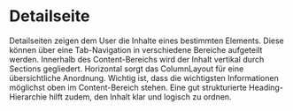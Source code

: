 # Detailseite

Detailseiten zeigen dem User die Inhalte eines bestimmten Elements. Diese können
über eine Tab-Navigation in verschiedene Bereiche aufgeteilt werden. Innerhalb
des Content-Bereichs wird der Inhalt vertikal durch Sections gegliedert.
Horizontal sorgt das ColumnLayout für eine übersichtliche Anordnung. Wichtig
ist, dass die wichtigsten Informationen möglichst oben im Content-Bereich
stehen. Eine gut strukturierte Heading-Hierarchie hilft zudem, den Inhalt klar
und logisch zu ordnen.

<LiveCodeEditor example="detail-page" editorCollapsed bgColor="dark" />

